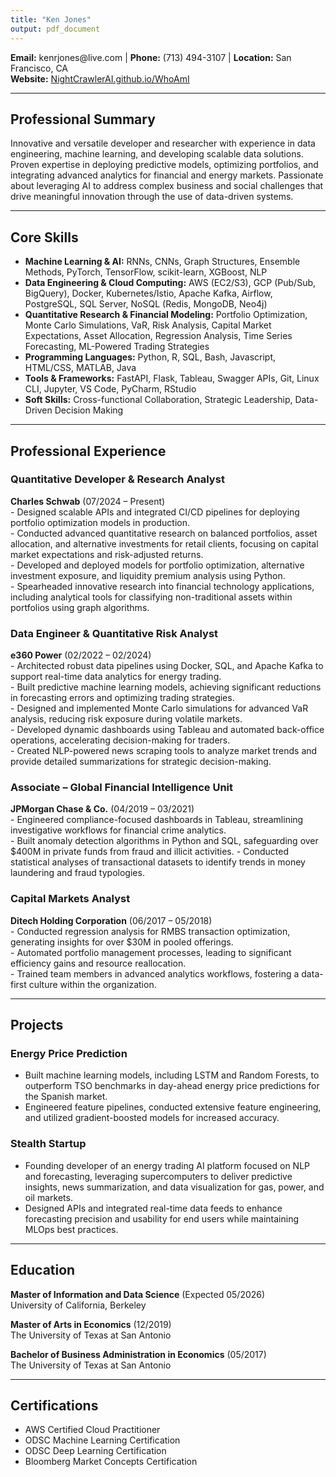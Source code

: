 ```yaml
---
title: "Ken Jones"
output: pdf_document
---
```


**Email:** kenrjones@live.com | **Phone:** (713) 494-3107 | **Location:** San Francisco, CA  
**Website:** [NightCrawlerAI.github.io/WhoAmI](https://nightcrawlerai.github.io/whoami/)

---

## **Professional Summary**  
Innovative and versatile developer and researcher with experience in data engineering, machine learning, and developing scalable data solutions. Proven expertise in deploying predictive models, optimizing portfolios, and integrating advanced analytics for financial and energy markets. Passionate about leveraging AI to address complex business and social challenges that drive meaningful innovation through the use of data-driven systems.

---

## **Core Skills**  
- **Machine Learning & AI:** RNNs, CNNs, Graph Structures, Ensemble Methods, PyTorch, TensorFlow, scikit-learn, XGBoost, NLP  
- **Data Engineering & Cloud Computing:** AWS (EC2/S3), GCP (Pub/Sub, BigQuery), Docker, Kubernetes/Istio, Apache Kafka, Airflow, PostgreSQL, SQL Server, NoSQL (Redis, MongoDB, Neo4j)  
- **Quantitative Research & Financial Modeling:** Portfolio Optimization, Monte Carlo Simulations, VaR, Risk Analysis, Capital Market Expectations, Asset Allocation, Regression Analysis, Time Series Forecasting, ML-Powered Trading Strategies 
- **Programming Languages:** Python, R, SQL, Bash, Javascript, HTML/CSS, MATLAB, Java  
- **Tools & Frameworks:** FastAPI, Flask, Tableau, Swagger APIs, Git, Linux CLI, Jupyter, VS Code, PyCharm, RStudio  
- **Soft Skills:** Cross-functional Collaboration, Strategic Leadership, Data-Driven Decision Making

---

## **Professional Experience**  

### **Quantitative Developer & Research Analyst**  
**Charles Schwab** (07/2024 – Present)  
- Designed scalable APIs and integrated CI/CD pipelines for deploying portfolio optimization models in production.  
- Conducted advanced quantitative research on balanced portfolios, asset allocation, and alternative investments for retail clients, focusing on capital market expectations and risk-adjusted returns.  
- Developed and deployed models for portfolio optimization, alternative investment exposure, and liquidity premium analysis using Python.  
- Spearheaded innovative research into financial technology applications, including analytical tools for classifying non-traditional assets within portfolios using graph algorithms.  

### **Data Engineer & Quantitative Risk Analyst**  
**e360 Power** (02/2022 – 02/2024)  
- Architected robust data pipelines using Docker, SQL, and Apache Kafka to support real-time data analytics for energy trading.  
- Built predictive machine learning models, achieving significant reductions in forecasting errors and optimizing trading strategies.  
- Designed and implemented Monte Carlo simulations for advanced VaR analysis, reducing risk exposure during volatile markets.  
- Developed dynamic dashboards using Tableau and automated back-office operations, accelerating decision-making for traders.  
- Created NLP-powered news scraping tools to analyze market trends and provide detailed summarizations for strategic decision-making.  

### **Associate – Global Financial Intelligence Unit** 
**JPMorgan Chase & Co.** (04/2019 – 03/2021)  
- Engineered compliance-focused dashboards in Tableau, streamlining investigative workflows for financial crime analytics.  
- Built anomaly detection algorithms in Python and SQL, safeguarding over $400M in private funds from fraud and illicit activities. 
- Conducted statistical analyses of transactional datasets to identify trends in money laundering and fraud typologies.  

### **Capital Markets Analyst**  
**Ditech Holding Corporation** (06/2017 – 05/2018)  
- Conducted regression analysis for RMBS transaction optimization, generating insights for over $30M in pooled offerings.  
- Automated portfolio management processes, leading to significant efficiency gains and resource reallocation.  
- Trained team members in advanced analytics workflows, fostering a data-first culture within the organization.  

---

## **Projects**  

### **Energy Price Prediction**  
- Built machine learning models, including LSTM and Random Forests, to outperform TSO benchmarks in day-ahead energy price predictions for the Spanish market.  
- Engineered feature pipelines, conducted extensive feature engineering, and utilized gradient-boosted models for increased accuracy.  

### **Stealth Startup**
- Founding developer of an energy trading AI platform focused on NLP and forecasting, leveraging supercomputers to deliver predictive insights, news summarization, and data visualization for gas, power, and oil markets.  
- Designed APIs and integrated real-time data feeds to enhance forecasting precision and usability for end users while maintaining MLOps best practices.  

---

## **Education**  
**Master of Information and Data Science** (Expected 05/2026)  
University of California, Berkeley  

**Master of Arts in Economics** (12/2019)  
The University of Texas at San Antonio  

**Bachelor of Business Administration in Economics** (05/2017)  
The University of Texas at San Antonio  

---

## **Certifications**  
- AWS Certified Cloud Practitioner  
- ODSC Machine Learning Certification  
- ODSC Deep Learning Certification  
- Bloomberg Market Concepts Certification  